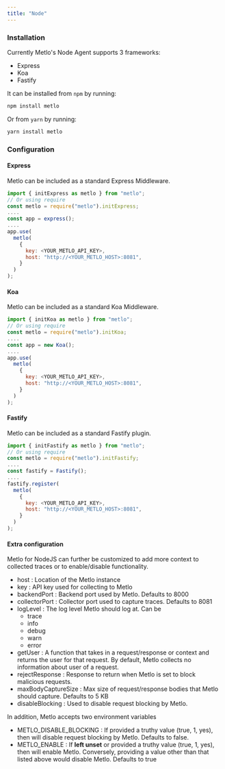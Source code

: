 ```yaml
---
title: "Node"
---
```


### Installation

Currently Metlo's Node Agent supports 3 frameworks:

- Express
- Koa
- Fastify

It can be installed from `npm` by running:

```bash Bash
npm install metlo
```

Or from `yarn` by running:

```bash Bash
yarn install metlo
```

### Configuration

#### Express

Metlo can be included as a standard Express Middleware.

```js
import { initExpress as metlo } from "metlo";
// Or using require
const metlo = require("metlo").initExpress;
....
const app = express();
....
app.use(
  metlo(
    {
      key: <YOUR_METLO_API_KEY>,
      host: "http://<YOUR_METLO_HOST>:8081",
    }
  )
);
```

#### Koa

Metlo can be included as a standard Koa Middleware.

```js
import { initKoa as metlo } from "metlo";
// Or using require
const metlo = require("metlo").initKoa;
....
const app = new Koa();
....
app.use(
  metlo(
    {
      key: <YOUR_METLO_API_KEY>,
      host: "http://<YOUR_METLO_HOST>:8081",
    }
  )
);
```

#### Fastify

Metlo can be included as a standard Fastify plugin.

```js
import { initFastify as metlo } from "metlo";
// Or using require
const metlo = require("metlo").initFastify;
....
const fastify = Fastify();
....
fastify.register(
  metlo(
    {
      key: <YOUR_METLO_API_KEY>,
      host: "http://<YOUR_METLO_HOST>:8081",
    }
  )
);
```

#### Extra configuration

Metlo for NodeJS can further be customized to add more context to collected traces or to enable/disable functionality.

- host : Location of the Metlo instance
- key : API key used for collecting to Metlo
- backendPort : Backend port used by Metlo. Defaults to 8000
- collectorPort : Collector port used to capture traces. Defaults to 8081
- logLevel : The log level Metlo should log at. Can be
  - trace
  - info
  - debug
  - warn
  - error
- getUser : A function that takes in a request/response or context and returns the user for that request. By default, Metlo collects no information about user of a request.
- rejectResponse : Response to return when Metlo is set to block malicious requests.
- maxBodyCaptureSize : Max size of request/response bodies that Metlo should capture. Defaults to 5 KB
- disableBlocking : Used to disable request blocking by Metlo.

In addition, Metlo accepts two environment variables

- METLO_DISABLE_BLOCKING : If provided a truthy value (true, 1, yes), then will disable request blocking by Metlo. Defaults to false.
- METLO_ENABLE : If **left unset** or provided a truthy value (true, 1, yes), then will enable Metlo. Conversely, providing a value other than that listed above would disable Metlo. Defaults to true
